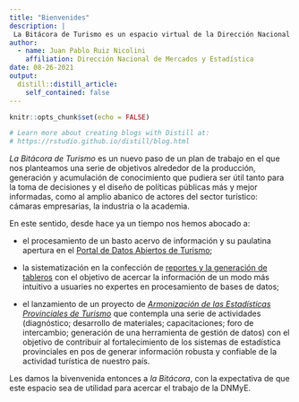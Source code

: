 ```yaml
---
title: "Bienvenides"
description: |
 La Bitácora de Turismo es un espacio virtual de la Dirección Nacional de Mercados y Estadística (DNMyE) en el que nos proponemos compartir avances de investigaciones, datos y reportes relacionados con el desarrollo de la industria turística de Argentina. 
author:
  - name: Juan Pablo Ruiz Nicolini 
    affiliation: Dirección Nacional de Mercados y Estadística
date: 08-26-2021
output:
  distill::distill_article:
    self_contained: false
---
```


```r
knitr::opts_chunk$set(echo = FALSE)

# Learn more about creating blogs with Distill at:
# https://rstudio.github.io/distill/blog.html

```


_La Bitácora de Turismo_ es un nuevo paso de un plan de trabajo en el que nos planteamos una serie de objetivos alrededor de la producción, generación y acumulación de conocimiento que pudiera ser útil tanto para la toma de decisiones y el diseño de políticas públicas más y mejor informadas, como al amplio abanico de actores del sector turístico: cámaras empresarias, la industria o la academia.

En este sentido, desde hace ya un tiempo nos hemos abocado a:

* el procesamiento de un basto acervo de información y su paulatina apertura en el [Portal de Datos Abiertos de Turismo](http://datos.yvera.gob.ar/);

* la sistematización en la confección de [reportes y la generación de tableros](https://tableros.yvera.tur.ar/) con el objetivo de acercar la información de un modo más intuitivo a usuaries no expertes en procesamiento de bases de datos; 

* el lanzamiento de un proyecto de [_Armonización de las Estadísticas Provinciales de Turismo_](https://armonizacion.yvera.tur.ar/) que contempla una serie de actividades (diagnóstico; desarrollo de materiales; capacitaciones; foro de intercambio; generación de una herramienta de gestión de datos) con el objetivo de contribuir al fortalecimiento de los sistemas de estadística provinciales en pos de generar información robusta y confiable de la actividad turística de nuestro país.

Les damos la bivenvenida entonces a _la Bitácora_, con la expectativa de que este espacio sea de utilidad para acercar el trabajo de la DNMyE. 

